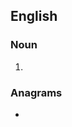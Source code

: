 {{also|blow-outs}}
==English==

===Noun===
{{head|en|noun form}}

# {{plural of|blowout|lang=en}}

===Anagrams===
* {{anagrams|en|a=bloostuw|blows out|bowl-outs|bowls out|outblows|outbowls}}